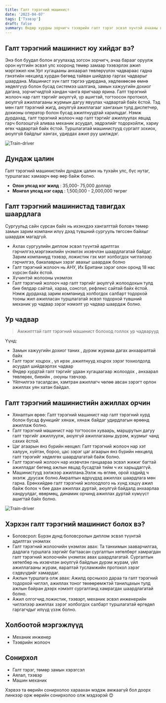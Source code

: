 ```yaml
---
title: Галт тэрэгний машинист
date: '2023-04-07'
tags: ['Тээвэр']
draft: false
summary: Өндөр хурдны зорчигч тээврийн галт тэрэг эсвэл хүчтэй ачааны галт тэрэг жолоодохоос үл хамааран машинист хүн зорчигчид болон ачаагаа аюулгүй хүргэх учиртай.
---
```


## Галт тэрэгний машинист юу хийдэг вэ?

Энэ бол буудал болон агуулахад зогсон зорчигч, ачаа барааг оруулж орон нутгийн эсвэл улс хооронд төмөр замаар тээвэрлэх ажил мэргэжил юм.Урт хугацааны анхаарал төвлөрүүлэх чадвараас гадна гэнэтийн нөхцөлд хурдан бөгөөд тайван шийдвэр гаргах чадварыг шаардана.
Машинист хүн галт тэргээ удирдана, хөдлөхөөсөө өмнө хөдөлгүүр болон бусад системээ шалгана, замын хажуугийн дохиог дагана, зорчигчидтой хандан чанга  яригчаар ярина.
Галт тэрэгний жолооч нар галт тэргийг аюулгүй, үр ашигтай, тогтоосон протокол, аюулгүй ажиллагааны журмын дагуу явуулах чадвартай байх ёстой. Тэд мөн галт тэрэгний жигд, аюулгүй ажиллагааг хангахын тулд диспетчер, дохионы оператор болон бусад ажилтнуудтай харилцдаг. Нэмж дурдахад, галт тэрэгний жолооч нар галт тэргийг ажиллуулах явцад гарч болзошгүй аливаа механик асуудал, эвдрэлийг тодорхойлж, хариу өгөх чадвартай байх ёстой.
Туршлагатай машинистууд сургалт зохиох, аюулгүй байдлыг хангах, удирдах ажил руу шилждэг.

![Train-driver](https://mykaleidoscope.ru/x/uploads/posts/2022-09/thumbs/1663597433_1-mykaleidoscope-ru-p-zloi-mashinist-poezda-emotsii-1.jpg)

## Дундаж цалин

Галт тэрэгний машинистийн дундаж цалин нь тухайн улс, бүс нутаг, туршлагаас хамаарч өөр өөр байж болно. 

- **Олон улсад нэг жилд** : 35,000- 75,000 доллар
- **Монгол улсад нэг сард** : 1,500,000 - 2,000,000 төгрөг

## Галт тэрэгний машинистад тавигдах шаардлага 

Сургуульд сайн сурсан байх нь ихэнхдээ хангалттай боловч төмөр замын зарим компани илүү дээд түвшний сургууль төгссөн байхыг шаардаж магадгүй.
- Ахлах сургуулийн диплом эсвэл түүнтэй адилтгах гэрчилгээ,мэргэжилийн үнэмлэх ихэвчлэн шаардлагатай байдаг. Зарим компаниуд тээвэр, ложистик гэх мэт холбогдох чиглэлээр гэрчилгээ, бакалаврын зэрэг авахыг шаардаж болно
- Галт тэрэгний жолооч нь АНУ, Их Британи зэрэг олон оронд 18 нас хүрсэн байх ёстой.
- Хүчинтэй жолооны үнэмлэх 
- Галт тэрэгний жолооч нар галт тэргийг аюулгүй жолоодохын тулд бие бялдар сайтай, хараа, сонсгол, рефлекс сайтай байх ёстой.
Нэмж дурдахад зарим компаниуд холбогдох салбарт тодорхой тооны жил ажилласан туршлагатай эсвэл тодорхой түвшний механик ур чадвар зэрэг нэмэлт ур чадвар шаардаж болно.

## Ур чадвар

> Амжилттай галт тэрэгний машинист болоход голлох ур чадварууд

Үүнд:

- Замын хажуугийн дохиог таних , дүрэм журмаа дагах анхааралтай байх
- Галт тэрэг хоцрох , үл ирэх ,ажилтнууд хоцрох зэрэг тохиолдолд асуудал шийдвэрлэх чадвар
- Өндөр хурдтай галт тэргийг удаан хугацаагаар жолоодох , анхаарал төвлөрөх, биеийн , оюуны тэвчээр.
- Үйлчилгээ тасалдсан, хамтран ажиллагч чөлөө авсан зэрэгт орлон ажиллах уян хатан байдал.


## Галт тэрэгний машинистийн ажиллах орчин

- Хяналтын өрөө: Галт тэрэгний машинист нар галт тэрэгний хурд болон бусад функцийг хянаж, хянаж байдаг удирдлагын өрөөнд ажиллаж болно.
- Галт тэрэгний машинист нар тогтоосон хуваарь, маршрутын дагуу галт тэргийг ажиллуулж, аюулгүй ажиллагааны дүрэм, журмыг чанд сахих ёстой.
- Цаг агаарын янз бүрийн нөхцөл: Галт тэрэгний жолооч нар хэт халуун, хүйтэн, бороо, цас зэрэг цаг агаарын янз бүрийн нөхцөлд галт тэрэгийг хөдөлгөх шаардлагатай байж болно.
- Галт тэрэгний жолооч нар ихэвчлэн ганцаараа эсвэл жижиг багтай ажилладаг бөгөөд ажлын явцад бусадтай тийм ч их харьцдаггүй.
- Машинистууд ээлжээр ажиллана.Ээлж нь өглөө, орой хэдийд ч эхэлж ,дуусаж болно.Амралтын өдрүүдэд ажиллах шаардлага мөн гарна.
Ерөнхийдөө галт тэрэгний жолоодлого нь хүнд хэцүү ажил байж болох ч бие даан ажиллах дуртай, аюулгүй байдалд анхаарлаа хандуулдаг, өвөрмөц, динамик орчинд ажиллах дуртай хүмүүст ашигтай байх болно.

![Train-driver](https://cert.edu.au/wp-content/uploads/2022/10/210706_Cert_S17_0795-1024x683.jpg)

## Хэрхэн галт тэрэгний машинист болох вэ?

- Боловсрол: Бүрэн дунд боловсролын диплом эсвэл түүнтэй адилтгах үнэмлэх
- Галт тэрэгний жолоочийн үнэмлэх авах: Та танхимын зааварчилгаа, дадлага туршлага зэргийг багтаасан сургалтын хөтөлбөрт хамрагдан галт тэрэгний жолоочийн үнэмлэх авах шаардлагатай. Сургалтын хөтөлбөр нь ихэвчлэн аюулгүй байдлын дүрэм журам, үйл ажиллагааны журам, яаралтай тусламжийн протокол зэрэг сэдвүүдийг хамардаг.
- Ажлын туршлага олж авах: Ажилд орсныхоо дараа та галт тэрэгний тодорхой чиглэл, ажиллах тоног төхөөрөмжтэй танилцахын тулд ажлын байран дээрх нэмэлт сургалтанд хамрагдах шаардлагатай болно.
- Ажил олгогчид ложистик, тээвэрт, механик эсвэл инженерийн чиглэлээр ажиллах зэрэг холбогдох салбарт туршлагатай өргөдөл гаргагчдыг илүүд үзэж болно.

## Холбоотой мэргэжлүүд

- Механик инженер
- Тээврийн жолооч

## Сонирхол

- Галт тэрэг, төмөр замын хэрэгсэл
- Аялал, тээвэр
- Машин механик

Хэрвээ та өөрийн сонирхолоо хараахан мэдэж амжаагүй бол доорх линкээр орж өөрийн сонирхолоо олж мэдээрэй 😊
